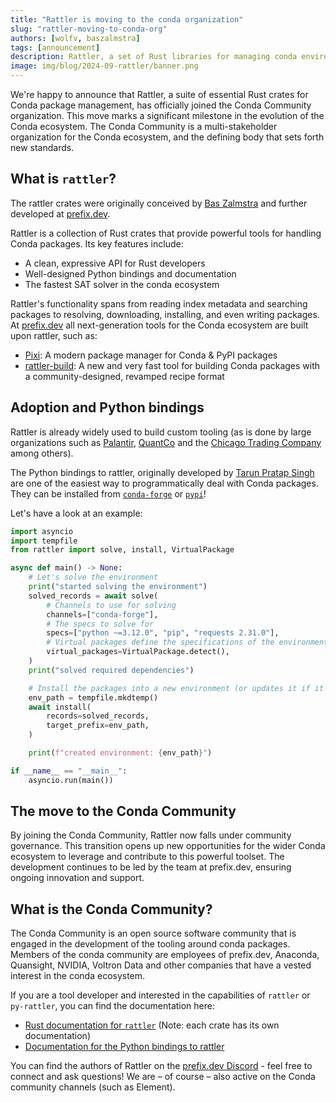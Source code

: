 ```yaml
---
title: "Rattler is moving to the conda organization"
slug: "rattler-moving-to-conda-org"
authors: [wolfv, baszalmstra]
tags: [announcement]
description: Rattler, a set of Rust libraries for managing conda environments, is moving to the conda organization.
image: img/blog/2024-09-rattler/banner.png
---
```


We're happy to announce that Rattler, a suite of essential Rust crates for Conda package management, has officially joined the Conda Community organization. This move marks a significant milestone in the evolution of the Conda ecosystem. The Conda Community is a multi-stakeholder organization for the Conda ecosystem, and the defining body that sets forth new standards.

## What is `rattler`?

The rattler crates were originally conceived by [Bas Zalmstra](https://github.com/baszalmstra) and further developed at [prefix.dev](https://prefix.dev).

Rattler is a collection of Rust crates that provide powerful tools for handling Conda packages.
Its key features include:

- A clean, expressive API for Rust developers
- Well-designed Python bindings and documentation
- The fastest SAT solver in the conda ecosystem

Rattler's functionality spans from reading index metadata and searching packages to resolving, downloading, installing, and even writing packages. At [prefix.dev](https://prefix.dev) all next-generation tools for the Conda ecosystem are built upon rattler, such as:

- [Pixi](https://pixi.sh): A modern package manager for Conda & PyPI packages
- [rattler-build](https://prefix-dev.github.io/rattler-build): A new and very fast tool for building Conda packages with a community-designed, revamped recipe format

## Adoption and Python bindings

Rattler is already widely used to build custom tooling (as is done by large organizations such as [Palantir](https://www.palantir.com/docs/foundry/announcements/2024-06/), [QuantCo](https://github.com/quantco/pixi-pack) and the [Chicago Trading Company](https://github.com/AaronOpfer/conda_curation) among others).

The Python bindings to rattler, originally developed by [Tarun Pratap Singh](https://github.com/Wackyator) are one of the easiest way to programmatically deal with Conda packages. They can be installed from [`conda-forge`](https://prefix.dev/channels/conda-forge/packages/py-rattler) or [`pypi`](https://pypi.org/project/py-rattler/)!

Let's have a look at an example:

```python
import asyncio
import tempfile
from rattler import solve, install, VirtualPackage

async def main() -> None:
    # Let's solve the environment
    print("started solving the environment")
    solved_records = await solve(
        # Channels to use for solving
        channels=["conda-forge"],
        # The specs to solve for
        specs=["python ~=3.12.0", "pip", "requests 2.31.0"],
        # Virtual packages define the specifications of the environment
        virtual_packages=VirtualPackage.detect(),
    )
    print("solved required dependencies")

    # Install the packages into a new environment (or updates it if it already existed).
    env_path = tempfile.mkdtemp()
    await install(
        records=solved_records,
        target_prefix=env_path,
    )

    print(f"created environment: {env_path}")

if __name__ == "__main__":
    asyncio.run(main())
```

## The move to the Conda Community

By joining the Conda Community, Rattler now falls under community governance. This transition opens up new opportunities for the wider Conda ecosystem to leverage and contribute to this powerful toolset. The development continues to be led by the team at prefix.dev, ensuring ongoing innovation and support.

## What is the Conda Community?

The Conda Community is an open source software community that is engaged in the development of the tooling around conda packages. Members of the conda community are employees of prefix.dev, Anaconda, Quansight, NVIDIA, Voltron Data and other companies that have a vested interest in the conda ecosystem.

If you are a tool developer and interested in the capabilities of `rattler` or `py-rattler`, you can find the documentation here:

- [Rust documentation for `rattler`](https://docs.rs/rattler) (Note: each crate has its own documentation)
- [Documentation for the Python bindings to rattler](https://conda.github.io/rattler/py-rattler/)

You can find the authors of Rattler on the [prefix.dev Discord](https://discord.gg/kKV8ZxyzY4) - feel free to connect and ask questions! We are – of course – also active on the Conda community channels (such as Element).
